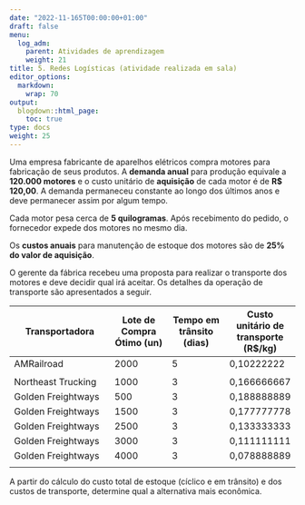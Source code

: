 ---
date: "2022-11-165T00:00:00+01:00"
draft: false
menu:
  log_adm:
    parent: Atividades de aprendizagem
    weight: 21
title: 5. Redes Logísticas (atividade realizada em sala)
editor_options: 
  markdown: 
    wrap: 70
output: 
  blogdown::html_page:
    toc: true
type: docs
weight: 25
---

Uma empresa fabricante de aparelhos elétricos compra motores para fabricação de seus produtos. A **demanda anual** para produção equivale a **120.000 motores** e o custo unitário de **aquisição** de cada motor é de **R$ 120,00**. A demanda permaneceu constante ao longo dos últimos anos e deve permanecer assim por algum tempo.

Cada motor pesa cerca de **5 quilogramas**. Após recebimento do pedido, o fornecedor expede dos motores no mesmo dia.

Os **custos anuais** para manutenção de estoque dos motores são de **25% do valor de aquisição**. 

O gerente da fábrica recebeu uma proposta para realizar o transporte dos motores e deve decidir qual irá aceitar. Os detalhes da operação de transporte são apresentados a seguir. 

|Transportadora |	Lote de Compra Ótimo (un)	|Tempo em trânsito (dias)	|Custo unitário de transporte (R$/kg)|
|------------|-------|-------|--------|
|AMRailroad	|2000	|5	|0,10222222
|
|Northeast Trucking|	1000	|3	|0,166666667|
|Golden Freightways|	500|	3	|0,188888889|
|Golden Freightways|	1500|	3	|0,177777778|
|Golden Freightways|	2500|	3	|0,133333333|
|Golden Freightways|	3000|	3	|0,111111111|
|Golden Freightways|	4000|	3	|0,078888889
|

A partir do cálculo do custo total de estoque (cíclico e em trânsito) e dos custos de transporte, determine qual a alternativa mais econômica. 

